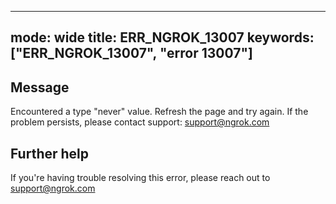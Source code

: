 
---
mode: wide
title: ERR_NGROK_13007
keywords: ["ERR_NGROK_13007", "error 13007"]
---

## Message
Encountered a type "never" value. Refresh the page and try again. If the problem persists, please contact support: support@ngrok.com




## Further help
If you're having trouble resolving this error, please reach out to [support@ngrok.com](mailto:support@ngrok.com?subject=Help%20with%20ERR_NGROK_13007)

